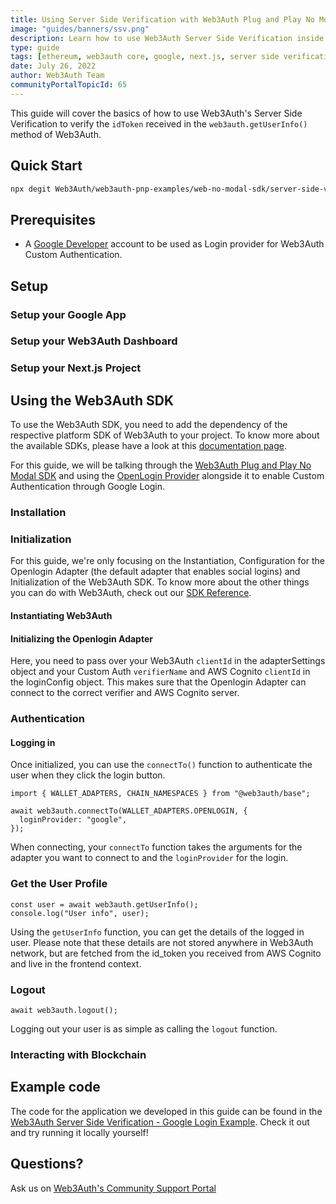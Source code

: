 ```yaml
---
title: Using Server Side Verification with Web3Auth Plug and Play No Modal SDK
image: "guides/banners/ssv.png"
description: Learn how to use Web3Auth Server Side Verification inside a Next.js application.
type: guide
tags: [ethereum, web3auth core, google, next.js, server side verification]
date: July 26, 2022
author: Web3Auth Team
communityPortalTopicId: 65
---
```



<SEO
  title="Using Server Side Verification with Web3Auth"
  description="Learn how to use Web3Auth Server Side Verification inside a Next.js application."
  image="https://web3auth.io/docs/guides/banners/ssv.png"
  slug="/guides/server-side-verification"
/>

This guide will cover the basics of how to use Web3Auth's Server Side Verification to verify the
`idToken` received in the `web3auth.getUserInfo()` method of Web3Auth.

## Quick Start

```bash
npx degit Web3Auth/web3auth-pnp-examples/web-no-modal-sdk/server-side-verification-no-modal-example w3a-ssv-demo && cd w3a-ssv-demo && npm install && npm run dev
```

## Prerequisites

<Web3AuthPrerequisites />

- A [Google Developer](https://console.developers.google.com) account to be used as Login provider
  for Web3Auth Custom Authentication.

## Setup

### Setup your Google App

<GoogleAppSetup />

### Setup your Web3Auth Dashboard

<SetupWeb3AuthDashboard />

<CreatingVerifiers />

### Setup your Next.js Project

<SetupNextjsProject />

## Using the Web3Auth SDK

To use the Web3Auth SDK, you need to add the dependency of the respective platform SDK of Web3Auth
to your project. To know more about the available SDKs, please have a look at this
[documentation page](/sdk).

For this guide, we will be talking through the
[Web3Auth Plug and Play No Modal SDK](/sdk/pnp/web/no-modal) and using the
[OpenLogin Provider](/sdk/pnp/web/adapters/openlogin) alongside it to enable Custom Authentication
through Google Login.

<SetupBaseProject />

### Installation

<Installation />

### Initialization

<InitializationIntro />

For this guide, we're only focusing on the Instantiation, Configuration for the Openlogin Adapter
(the default adapter that enables social logins) and Initialization of the Web3Auth SDK. To know
more about the other things you can do with Web3Auth, check out our
[SDK Reference](/sdk/pnp/web/no-modal).

#### Instantiating Web3Auth

<InstantiationWeb3Auth />

#### Initializing the Openlogin Adapter

<OpenloginConfigCodeGoogle />

Here, you need to pass over your Web3Auth `clientId` in the adapterSettings object and your Custom
Auth `verifierName` and AWS Cognito `clientId` in the loginConfig object. This makes sure that the
Openlogin Adapter can connect to the correct verifier and AWS Cognito server.

<InitializationWeb3Auth />

### Authentication

#### Logging in

Once initialized, you can use the `connectTo()` function to authenticate the user when they click
the login button.

```tsx
import { WALLET_ADAPTERS, CHAIN_NAMESPACES } from "@web3auth/base";

await web3auth.connectTo(WALLET_ADAPTERS.OPENLOGIN, {
  loginProvider: "google",
});
```

When connecting, your `connectTo` function takes the arguments for the adapter you want to connect
to and the `loginProvider` for the login.

### Get the User Profile

```tsx
const user = await web3auth.getUserInfo();
console.log("User info", user);
```

Using the `getUserInfo` function, you can get the details of the logged in user. Please note that
these details are not stored anywhere in Web3Auth network, but are fetched from the id_token you
received from AWS Cognito and live in the frontend context.

### Logout

```tsx
await web3auth.logout();
```

Logging out your user is as simple as calling the `logout` function.

### Interacting with Blockchain

<InteractingWithBlockchain />

## Example code

The code for the application we developed in this guide can be found in the
[Web3Auth Server Side Verification - Google Login Example](https://github.com/Web3Auth/web3auth-pnp-examples/tree/main/web-no-modal-sdk/server-side-verification-no-modal-example).
Check it out and try running it locally yourself!

## Questions?

Ask us on [Web3Auth's Community Support Portal](https://web3auth.io/community)
